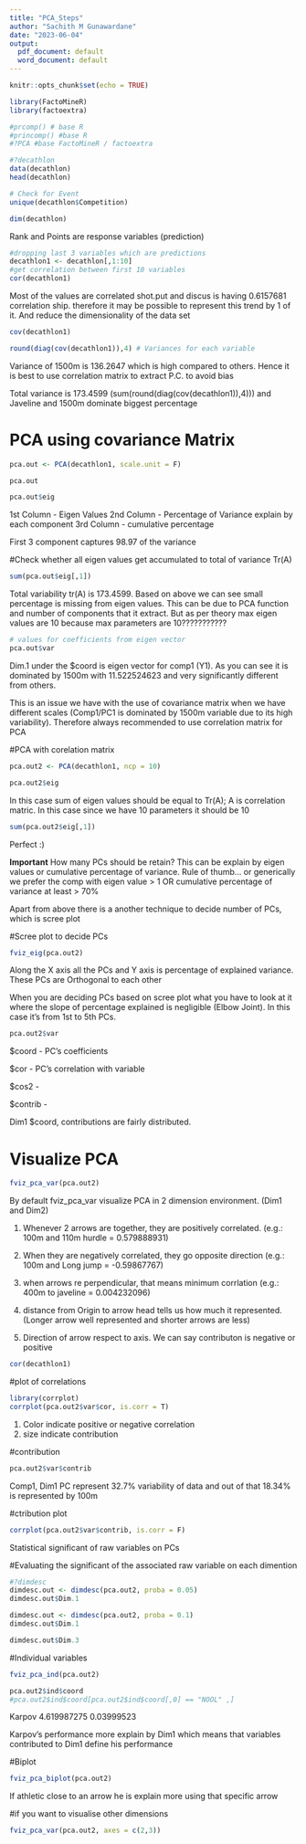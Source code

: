 ```yaml
---
title: "PCA_Steps"
author: "Sachith M Gunawardane"
date: "2023-06-04"
output:
  pdf_document: default
  word_document: default
---
```


```r
knitr::opts_chunk$set(echo = TRUE)
```

```r
library(FactoMineR)
library(factoextra)
```
```r
#prcomp() # base R
#princomp() #base R
#?PCA #base FactoMineR / factoextra
```

```r
#?decathlon
data(decathlon)
head(decathlon)
```
```r
# Check for Event
unique(decathlon$Competition)
```
```r
dim(decathlon)
```
Rank and Points are response variables (prediction)

```r
#dropping last 3 variables which are predictions 
decathlon1 <- decathlon[,1:10]
#get correlation between first 10 variables 
cor(decathlon1)
```
Most of the values are correlated 
shot.put and discus is having  0.6157681 correlation ship. therefore it may be possible to represent this trend by 1 of it.
And reduce the dimensionality of the data set

```r
cov(decathlon1)
```

```r
round(diag(cov(decathlon1)),4) # Variances for each variable 
```
Variance of 1500m is 136.2647 which is high compared to others. Hence it is best to use correlation matrix to extract P.C. to avoid bias

Total variance is 173.4599 (sum(round(diag(cov(decathlon1)),4))) and Javeline and 1500m dominate biggest percentage 

# PCA using covariance Matrix
```r

pca.out <- PCA(decathlon1, scale.unit = F)

```
```r
pca.out
```


```r
pca.out$eig
```
1st Column - Eigen Values 
2nd Column - Percentage of Variance explain by each component 
3rd Column - cumulative percentage 

First 3 component captures 98.97 of the variance 

#Check whether all eigen values get accumulated to total of variance Tr(A)
```r
sum(pca.out$eig[,1])
```
Total variability tr(A) is 173.4599. Based on above we can see small percentage is missing from eigen values. This can be due to PCA function and number of components that it extract. 
But as per theory max eigen values are 10 because max parameters are 10???????????

```r
# values for coefficients from eigen vector 
pca.out$var
```

Dim.1 under the $coord is eigen vector for comp1 (Y1). As you can see it is dominated by 1500m with 11.522524623 and very significantly different from others. 

This is an issue we have with the use of covariance matrix when we have different scales (Comp1/PC1 is dominated by 1500m variable due to its high variability). Therefore always recommended to use correlation matrix for PCA


#PCA with corelation matrix 
```r
pca.out2 <- PCA(decathlon1, ncp = 10)
```

```r
pca.out2$eig
```
In this case sum of eigen values should be equal to Tr(A); A is correlation matric. 
In this case since we have 10 parameters it should be 10

```r
sum(pca.out2$eig[,1])
```
Perfect :)

**Important**
How many PCs should be retain? 
This can be explain by eigen values or cumulative percentage of variance. 
Rule of thumb... or generically 
we prefer the comp with eigen value > 1 
OR 
cumulative percentage of variance at least > 70%

Apart from above there is a another technique to decide number of PCs, which is scree plot

#Scree plot to decide PCs 
```r
fviz_eig(pca.out2)
```

Along the X axis all the PCs and Y axis is percentage of explained variance. 
These PCs are Orthogonal to each other 

When you are deciding PCs based on scree plot what you have to look at it where the slope of percentage explained is negligible (Elbow Joint). 
In this case it's from 1st to 5th PCs. 

```r
pca.out2$var
```
$coord - PC's coefficients 

$cor - PC's correlation with variable 

$cos2 - 

$contrib - 

Dim1 $coord, contributions are fairly distributed. 

# Visualize PCA
```r
fviz_pca_var(pca.out2)
```
By default fviz_pca_var visualize PCA in 2 dimension environment. (Dim1 and Dim2)

1. Whenever 2 arrows are together, they are positively correlated. 
(e.g.: 100m and 110m hurdle = 0.579888931)

2. When they are negatively correlated, they go opposite direction 
(e.g.: 100m and Long jump = -0.59867767)

3. when arrows re perpendicular, that means minimum corrlation 
(e.g.: 400m to javeline = 0.004232096)

4. distance from Origin to arrow head tells us how much it represented. 
(Longer arrow well represented and shorter arrows are less)

5. Direction of arrow respect to axis. We can say contributon is negative or positive 


```r
cor(decathlon1)
```
#plot of correlations 
```r


library(corrplot)
corrplot(pca.out2$var$cor, is.corr = T)
```
1. Color indicate positive or negative correlation 
2. size indicate contribution 

#contribution 
```r
pca.out2$var$contrib
```
Comp1, Dim1 PC represent 32.7% variability of data and out of that 18.34% is represented by 100m 

#ctribution plot 
```r
corrplot(pca.out2$var$contrib, is.corr = F)

```
Statistical significant of raw variables on PCs

#Evaluating the significant of the associated raw variable on each dimention 
```r
#?dimdesc
dimdesc.out <- dimdesc(pca.out2, proba = 0.05)
dimdesc.out$Dim.1
```
```r
dimdesc.out <- dimdesc(pca.out2, proba = 0.1)
dimdesc.out$Dim.1
```
```r
dimdesc.out$Dim.3
```

#Individual variables 
```r
fviz_pca_ind(pca.out2)
```

```r
pca.out2$ind$coord
#pca.out2$ind$coord[pca.out2$ind$coord[,0] == "NOOL" ,]
```
Karpov       4.619987275  0.03999523

Karpov's performance more explain by Dim1 which means that variables contributed to Dim1 define his performance 

#Biplot
```r
fviz_pca_biplot(pca.out2)


```

If athletic close to an arrow he is explain more using that specific arrow 

#if you want to visualise other dimensions 
```r
fviz_pca_var(pca.out2, axes = c(2,3))
```

